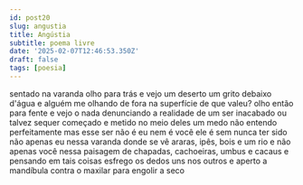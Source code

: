 ```yaml
---
id: post20
slug: angustia
title: Angústia
subtitle: poema livre
date: '2025-02-07T12:46:53.350Z'
draft: false
tags: [poesia]
---
```

sentado na varanda olho para trás e vejo um deserto um grito debaixo d'água
e alguém me olhando de fora na superfície de que valeu? olho então para fente e vejo o nada
denunciando a realidade de um ser inacabado ou talvez sequer começado
e metido no meio deles um medo não entendo perfeitamente mas esse
ser não é eu nem é você ele é sem nunca ter sido não apenas eu nessa varanda donde se vê
araras, ipês, bois e um rio e não apenas você
nessa paisagem de chapadas, cachoeiras, umbus e cacaus e pensando em tais
coisas esfrego os dedos uns
nos outros e aperto a mandíbula contra o maxilar para engolir a seco